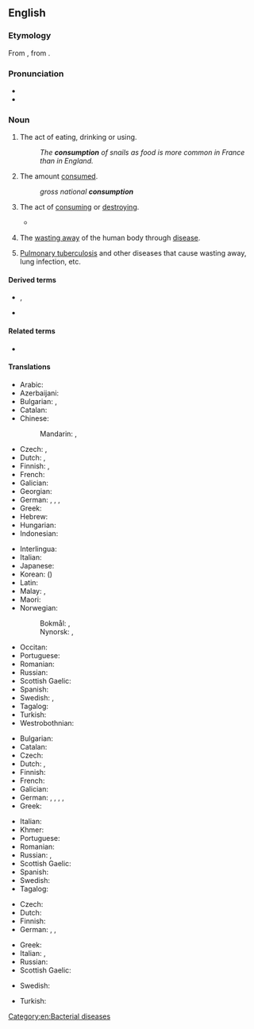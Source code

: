 ==English==
{{wikipedia}}

===Etymology===
From {{der|en|fro|consumpcion}}, from {{der|en|la|consumptio}}.

===Pronunciation===
* {{IPA|en|/kənˈsʌmp.ʃən/}}
* {{audio|en|en-us-consumption.ogg|Audio (US)}}

===Noun===
{{en-noun|-|s}}

# The act of eating, drinking or using.
#: ''The '''consumption''' of snails as food is more common in France than in England.''
# The amount [[consume]]d.
#: ''gross national '''consumption'''''
# The act of [[consume|consuming]] or [[destroy]]ing.
#: {{ux|en|The fire's '''consumption''' of the forest caused ecological changes.}}
#* {{quote-journal|en|year=1963|month=February|title=Diesel locomotive faults and their remedies|journal=Modern Railways|page=99|text=Driving methods have a direct bearing on fuel '''consumption''' with every type of motive power.}}
# {{lb|en|pathology}} The [[waste away|wasting away]] of the human body through [[disease]].
# {{senseid|en|TB}}{{lb|en|pathology|dated}} [[pulmonary tuberculosis|Pulmonary tuberculosis]] and other diseases that cause wasting away, lung infection, etc.

====Derived terms====
* {{l|en|autoconsumption}}, {{l|en|self-consumption}}
* {{l|en|conspicuous consumption}}

====Related terms====
* {{l|en|consumer}}

====Translations====
{{trans-top|the act of consuming something}}
* Arabic: {{t+|ar|اِسْتِهْلَاك|m}}
* Azerbaijani: {{t+|az|istehlak}}
* Bulgarian: {{t+|bg|консумиране|n}}, {{t+|bg|изразходване|n}}
* Catalan: {{t+|ca|consum|m}}
* Chinese:
*: Mandarin: {{t+|cmn|消費|sc=Hani}}, {{t+|cmn|消费|tr=xiāofèi|sc=Hani}}
* Czech: {{t+|cs|spotřeba|f}}, {{t|cs|zničení|n}}
* Dutch: {{t+|nl|consumptie|f}}, {{t+|nl|verbruik|n}}
* Finnish: {{t+|fi|kuluttaminen}}, {{t+|fi|kulutus}}
* French: {{t+|fr|consommation}}
* Galician: {{t|gl|consumo|m}}
* Georgian: {{t|ka|მოხმარება|sc=Geor}}
* German: {{t+|de|Konsum|m}}, {{t+|de|Verzehr|m}}, {{t+|de|Verbrauch|m}}, {{t+|de|Aufnahme|f}}
* Greek: {{t+|el|κατανάλωση|f|sc=Grek}}
* Hebrew: {{t+|he|צריכה|tr=tzrikha|f}} {{qualifier|act of consuming goods}}
* Hungarian: {{t+|hu|fogyasztás}}
* Indonesian: {{t+|id|konsumsi}}
{{trans-mid}}
* Interlingua: {{t|ia|consumo}}
* Italian: {{t+|it|consumo|m}}
* Japanese: {{t+|ja|消費|tr=しょうひ, shōhi}}
* Korean: {{t+|ko|소비}} ({{t+|ko|消費}})
* Latin: {{t|la|absūmēdō|f}}
* Malay: {{t|ms|penggunaan}}, {{t|ms|konsumsi}}
* Maori: {{t|mi|whakahemonga}}
* Norwegian:
*: Bokmål: {{t|nb|forbruk|n}}, {{t|nb|konsum|n}}
*: Nynorsk: {{t|nn|forbruk|n}}, {{t|nn|konsum|n}}
* Occitan: {{t|oc|consum|m}}
* Portuguese: {{t+|pt|consumo|m}}
* Romanian: {{t+|ro|consum|n}}
* Russian: {{t+|ru|потребле́ние|n}}
* Scottish Gaelic: {{t|gd|caitheamh|f}}
* Spanish: {{t+|es|consumo|m}}
* Swedish: {{t+|sv|konsumtion|c}}, {{t+|sv|åtgång|c}}
* Tagalog: {{t|tl|pananaid}}
* Turkish: {{t+|tr|tüketim}}
* Westrobothnian: {{t|gmq-bot|vegang|f}}
{{trans-bottom}}

{{trans-top|the amount consumed}}
* Bulgarian: {{t+|bg|консумация|f}}
* Catalan: {{t+|ca|consum|m}}
* Czech: {{t+|cs|spotřeba|f}}
* Dutch: {{t+|nl|consumptie|f}}, {{t+|nl|verbruik|n}}
* Finnish: {{t+|fi|kulutus}}
* French: {{t+|fr|consommation|f}}
* Galician: {{t|gl|consumo|m}}
* German: {{t+|de|Verbrauch|m}}, {{t|de|Verbrauchswert|m}}, {{t+|de|Verzehr|m}}, {{t+|de|Konsum|m}}, {{t+|de|Bedarf|f}}
* Greek: {{t+|el|κατανάλωση|f|sc=Grek}}
{{trans-mid}}
* Italian: {{t+|it|consumo|m}}
* Khmer: {{t|km|បម្រើបម្រាស់|tr=bom rer bom ras|sc=Khmr}}
* Portuguese: {{t+|pt|consumo|m}}
* Romanian: {{t+|ro|consum|n}}
* Russian: {{t+|ru|потребле́ние|n}}, {{t+|ru|расхо́д|m}}
* Scottish Gaelic: {{t|gd|caitheamh|f}}
* Spanish: {{t+|es|consumo|m}}
* Swedish: {{t+|sv|konsumtion|c}}
* Tagalog: {{t|tl|pananaid}}
{{trans-bottom}}

{{trans-top|wasting-away of the human body through disease}}
* Czech: {{t+|cs|úbytě|f-p}}
* Dutch: {{t+|nl|wegteren|n}}
* Finnish: {{t|fi|riutuminen}}
* German: {{t+|de|Auszehrung|f}}, {{t+|de|Konsumption|f}}, {{t|de|Konsumtion|f}}
{{trans-mid}}
* Greek: {{t+|el|φθίση|f|sc=Grek}}
* Italian: {{t+|it|consunzione|f}}, {{t|it|deperimento|m}}
* Russian: {{t+|ru|истоще́ние|n}}
* Scottish Gaelic: {{t|gd|caitheamh|f}}
{{trans-bottom}}

{{trans-see|pulmonary tuberculosis}}

{{checktrans-top}}
* Swedish: {{t+check|sv|förtäring}}
{{trans-mid}}
* Turkish: {{t+check|tr|yoğaltım}}
{{trans-bottom}}

[[Category:en:Bacterial diseases]]
